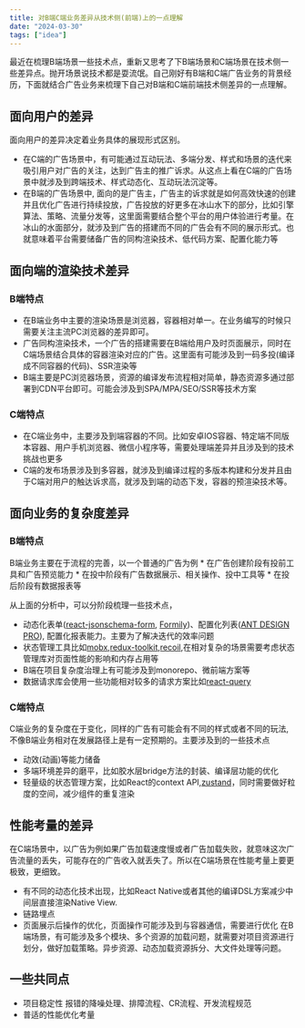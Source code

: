 ```yaml
---
title: 对B端C端业务差异从技术侧(前端)上的一点理解
date: "2024-03-30"
tags: ["idea"]
---
```


最近在梳理B端场景一些技术点，重新又思考了下B端场景和C端场景在技术侧一些差异点。抛开场景说技术都是耍流氓。自己刚好有B端和C端广告业务的背景经历，下面就结合广告业务来梳理下自己对B端和C端前端技术侧差异的一点理解。

## 面向用户的差异
面向用户的差异决定着业务具体的展现形式区别。
* 在C端的广告场景中，有可能通过互动玩法、多端分发、样式和场景的迭代来吸引用户对广告的关注，达到广告主的推广诉求。从这点上看在C端的广告场景中就涉及到跨端技术、样式动态化、互动玩法沉淀等。
* 在B端的广告场景中, 面向的是广告主，广告主的诉求就是如何高效快速的创建并且优化广告进行持续投放，广告投放的好更多在冰山水下的部分，比如引擎算法、策略、流量分发等，这里面需要结合整个平台的用户体验进行考量。在冰山的水面部分，就涉及到广告的搭建而不同的广告会有不同的展示形式。也就意味着平台需要储备广告的同构渲染技术、低代码方案、配置化能力等

## 面向端的渲染技术差异

### B端特点  
* 在B端业务中主要的渲染场景是浏览器，容器相对单一。在业务编写的时候只需要关注主流PC浏览器的差异即可。
* 广告同构渲染技术，一个广告的搭建需要在B端给用户及时页面展示，同时在C端场景结合具体的容器渲染对应的广告。这里面有可能涉及到一码多投(编译成不同容器的代码)、SSR渲染等
* B端主要是PC浏览器场景，资源的编译发布流程相对简单，静态资源多通过部署到CDN平台即可。可能会涉及到SPA/MPA/SEO/SSR等技术方案
### C端特点 
* 在C端业务中，主要涉及到端容器的不同。比如安卓IOS容器、特定端不同版本容器、用户手机浏览器、微信小程序等，需要处理端差异并且涉及到的技术挑战也更多
* C端的发布场景涉及到多容器，就涉及到编译过程的多版本构建和分发并且由于C端对用户的触达诉求高，就涉及到端的动态下发，容器的预渲染技术等。

## 面向业务的复杂度差异
### B端特点  
B端业务主要在于流程的完善，以一个普通的广告为例
    * 在广告创建阶段有投前工具和广告预览能力
    * 在投中阶段有广告数据展示、相关操作、投中工具等
    * 在投后阶段有数据报表等  

从上面的分析中，可以分阶段梳理一些技术点，
* 动态化表单([react-jsonschema-form](https://github.com/rjsf-team/react-jsonschema-form), [Formily](https://formilyjs.org/zh-CN))、配置化列表([ANT DESIGN PRO](https://pro.ant.design/zh-CN/)), 配置化报表能力。主要为了解决迭代的效率问题
* 状态管理工具比如[mobx](https://mobx.js.org/README.html),[redux-toolkit](https://github.com/reduxjs/redux-toolkit),[recoil](https://recoiljs.org/zh-hans/),在相对复杂的场景需要考虑状态管理库对页面性能的影响和内存占用等
* B端在项目复杂度治理上有可能涉及到monorepo、微前端方案等
* 数据请求库会使用一些功能相对较多的请求方案比如[react-query](https://github.com/TanStack/query)

### C端特点  
C端业务的复杂度在于变化，同样的广告有可能会有不同的样式或者不同的玩法,不像B端业务相对在发展路径上是有一定预期的。主要涉及到的一些技术点
* 动效(动画)等能力储备
* 多端环境差异的磨平，比如胶水层bridge方法的封装、编译层功能的优化
* 轻量级的状态管理方案，比如React的context API,[zustand](https://github.com/pmndrs/zustand)，同时需要做好粒度的空间，减少组件的重复渲染
## 性能考量的差异
在C端场景中，以广告为例如果广告加载速度慢或者广告加载失败，就意味这次广告流量的丢失，可能存在的广告收入就丢失了。所以在C端场景在性能考量上要更极致，更细致。
* 有不同的动态化技术出现，比如React Native或者其他的编译DSL方案减少中间层直接渲染Native View.
* 链路埋点 
* 页面展示后操作的优化，页面操作可能涉及到与容器通信，需要进行优化
在B端场景，有可能涉及多个模块、多个资源的加载问题，就需要对项目资源进行划分，做好加载策略。异步资源、动态加载资源拆分、大文件处理等问题。

## 一些共同点
* 项目稳定性 报错的降噪处理、排障流程、CR流程、开发流程规范
* 普适的性能优化考量 